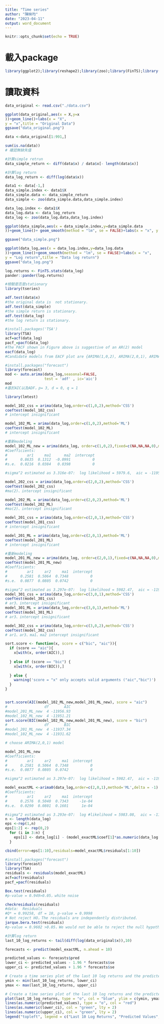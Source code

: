 ---
title: "Time series"
author: "陳映均"
date: "2023-04-11"
output: word_document
---

```{r setup, include=FALSE}
knitr::opts_chunk$set(echo = TRUE)
```

# 載入package

```{r,warning = FALSE,message=FALSE}
library(ggplot2);library(reshape2);library(zoo);library(FinTS);library(e1071);library(fBasics);library(pander);library("openxlsx");library(PerformanceAnalytics);library(quantmod);library(dygraphs) ;

```
# 讀取資料

```{r}
data_original <- read.csv("./data.csv")

ggplot(data_original,aes(x = X,y=x
))+geom_line()+labs(x = "X", 
y = "x",title = "Original Data")
ggsave("data_original.png")

data <-data_original[1:991,]
```

```{r}
sum(is.na(data))
# 確認無缺失值

#計算simple retrun
data_simple_return <- diff(data$x) / data$x[- length(data$x)] 

#計算log return
data_log_return <- diff(log(data$x))

data1 <- data[-1,]
data_simple.index <- data1$X
data_simple.data <- data_simple_return
data_simple <- zoo(data_simple.data,data_simple.index)

data_log.index <- data1$X
data_log.data <- data_log_return
data_log <- zoo(data_log.data,data_log.index)

ggplot(data_simple,aes(x = data_simple.index,y=data_simple.data
))+geom_line()+ geom_smooth(method = "lm", se = FALSE)+labs(x = "x", y = "Simple return",title = "Data simple return")

ggsave("data_simple.png")

ggplot(data_log,aes(x = data_log.index,y=data_log.data
))+geom_line()+geom_smooth(method = "lm", se = FALSE)+labs(x = "x", 
y = "Log return",title = "Data log return")
ggsave("data_log.png")
```
```{r}
log.returns <- FinTS.stats(data_log)
pander::pander(log.returns)

```

```{r}
#檢驗是否是stationary
library(tseries)

adf.test(data$x)
#the original data is  not stationary.
adf.test(data_simple)
#the simple return is stationary.
adf.test(data_log)
#the log return is stationary.
```

```{r}
#install.packages('TSA')
library(TSA)
acf=acf(data_log)
pacf_=pacf(data_log) 
#The PACF shown in Figure above is suggestive of an AR(2) model
eacf(data_log)
#Candidate models from EACF plot are {ARIMA(1,0,2), ARIMA(2,0,1), ARIMA(2,0,2)}
```
```{r}
#install.packages("forecast")
library(forecast)
mod <- auto.arima(data_log,seasonal=FALSE,
                  test = 'adf' , ic='aic')
mod
#基於AIC以及ADF，p= 3, d = 0, q = 1
```


```{R}
library(lmtest)

model_102_css = arima(data_log,order=c(1,0,2),method='CSS')
coeftest(model_102_css)
# intercept insignificant

model_102_ML = arima(data_log,order=c(1,0,2),method='ML')
coeftest(model_102_ML)
# intercept insignificant

#重新modeling
model_102_ML_new = arima(data_log, order=c(1,0,2),fixed=c(NA,NA,NA,0),method="ML")
#Coefficients:
#         ar1     ma1      ma2  intercept
#      0.8635  0.1312  -0.0991          0
#s.e.  0.0216  0.0384   0.0398          0

#sigma^2 estimated as 3.316e-07:  log likelihood = 5979.6,  aic = -11953.21

model_202_css = arima(data_log,order=c(2,0,2),method='CSS')
coeftest(model_202_css)
#ma(2)、intercept insignificant

model_202_ML = arima(data_log,order=c(2,0,2),method='ML')
coeftest(model_202_ML) 
#ma(2)、intercept insignificant

model_201_css = arima(data_log,order=c(2,0,1),method='CSS')
coeftest(model_201_css)
# intercept insignificant

model_201_ML = arima(data_log,order=c(2,0,1),method='ML')
coeftest(model_201_ML)
# intercept insignificant

#重新modeling
model_201_ML_new = arima(data_log, order=c(2,0,1),fixed=c(NA,NA,NA,0),method="ML")
coeftest(model_201_ML_new)
#Coefficients:
#         ar1     ar2     ma1  intercept
#      0.2581  0.5064  0.7348          0
#s.e.  0.0877  0.0805  0.0742          0

#sigma^2 estimated as 3.297e-07:  log likelihood = 5982.47,  aic = -11958.93
model_301_css = arima(data_log,order=c(3,0,1),method='CSS')
coeftest(model_301_css)
# ar3、intercept insignificant
model_301_ML = arima(data_log,order=c(3,0,1),method='ML')
coeftest(model_301_ML)
# ar3、intercept insignificant

model_302_css = arima(data_log,order=c(3,0,2),method='CSS')
coeftest(model_302_css)
# ar1、ar3、ma1、ma2 intercept insignificant

sort.score <- function(x, score = c("bic", "aic")){
  if (score == "aic"){
    x[with(x, order(AIC)),]
    
  } else if (score == "bic") {
    x[with(x, order(BIC)),]
    
  } else {
    warning('score = "x" only accepts valid arguments ("aic","bic")')
  }
}


sort.score(AIC(model_102_ML_new,model_201_ML_new), score = "aic")
#                 df       AIC
#model_201_ML_new  4 -11956.93
#model_102_ML_new  4 -11951.21
sort.score(BIC(model_102_ML_new,model_201_ML_new), score = "bic")
#                 df       BIC
#model_201_ML_new  4 -11937.34
#model_102_ML_new  4 -11931.62

# choose ARIMA(2,0,1) model
```


```{r}
model_201_ML_new 
#Coefficients:
#         ar1     ar2     ma1  intercept
#      0.2581  0.5064  0.7348          0
#s.e.  0.0877  0.0805  0.0742          0

#sigma^2 estimated as 3.297e-07:  log likelihood = 5982.47,  aic = -11958.93


```

```{r}
model_exactML <-arima0(data_log,order=c(2,0,1),method='ML',delta = -1)
#Coefficients:
#         ar1     ar2     ma1  intercept
#      0.2576  0.5040  0.7343     -1e-04
#s.e.  0.0290  0.0801  0.1601      1e-04

#sigma^2 estimated as 3.293e-07:  log #likelihood = 5983.08,  aic = -11956.17
n <- length(data_log)
eps <-rep(1,n)
eps[1:2] <- rep(0,2)
  for (i in 3:n) {
    eps[i] <- data_log[i] - (model_exactML$coef[1]*as.numeric(data_log[i-1])) - (model_exactML$coef[2]*as.numeric(data_log[i-2])) - (model_exactML$coef[3]*eps[i-1])
  }

cbind(error=eps[1:10],residuals=model_exactML$residuals[1:10])
```

```{r}
#install.packages("forecast")
library(forecast)
library(TSA)
residuals <- residuals(model_exactML)
acf=acf(residuals)
pacf_=pacf(residuals)

Box.test(residuals)
#p-value = 0.949>0.05，white noise

checkresiduals(residuals)
#data:  Residuals
#Q* = 0.99258, df = 10, p-value = 0.9998
# Not reject HO，The residuals are independently distributed.
jarque.bera.test(residuals)
#p-value = 0.9602 >0.05，We would not be able to reject the null hypothesis that the data is normally distributed

```

```{r}
#計算log return
last_10_log_returns <- tail(diff(log(data_original$x)),10)

forecasts <- predict(model_exactML, n.ahead = 10)

predicted_values <- forecasts$pred
lower_ci <- predicted_values - 1.96 * forecasts$se
upper_ci <- predicted_values + 1.96 * forecasts$se

# Create a time series plot of the last 10 log returns and the predicted values with the 95% confidence interval
ymin <- min(last_10_log_returns, lower_ci)
ymax <- max(last_10_log_returns, upper_ci)

# Create a time series plot of the last 10 log returns and the predicted values with the 95% confidence interval
plot(last_10_log_returns, type = "o", col = "blue", ylim = c(ymin, ymax), xlab = "Time", ylab = "Log Returns")
lines(as.numeric(predicted_values), type = "o", col = "red")
lines(as.numeric(lower_ci), col = "green", lty = 2)
lines(as.numeric(upper_ci), col = "green", lty = 2)
legend("topleft", legend = c("Last 10 Log Returns", "Predicted Values", "95% CI"), col = c("blue", "red", "green"), lty = c(1, 1, 2), cex = 0.8)
```